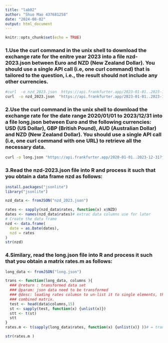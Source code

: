 ```yaml
---
title: "lab02"
author: "Shuo Mao 437681258"
date: "2024-08-02"
output: html_document
---
```


```r
knitr::opts_chunk$set(echo = TRUE)
```

### 1.Use the curl command in the unix shell to download the exchange rate for the enitre year 2023 into a file nzd-2023.json between Euro and NZD (New Zealand Dollar). You should use a single API call (i.e, one curl command) that is tailored to the question, i.e., the result should not include any other currencies.

```bash
#curl  -o nzd_2023.json  https://api.frankfurter.app/2023-01-01..2023-12-31?to=NZD&from=EUR
curl  -o nzd_2023.json  "https://api.frankfurter.app/2023-01-01..2023-12-31?from=EUR&to=NZD"
```
### 2.Use the curl command in the unix shell to download the exchange rate for the date range 2020/01/01 to 2023/12/31 into a file long.json between Euro and the following currencies: USD (US Dollar), GBP (British Pound), AUD (Australian Dollar) and NZD (New Zealand Dollar). You should use a single API call (i.e, one curl command with one URL) to retrieve all the necessary data.

```bash
curl -o long.json "https://api.frankfurter.app/2020-01-01..2023-12-31?from=EUR&to=USD,GBP,AUD,NZD"
```


### 3.Read the nzd-2023.json file into R and process it such that you obtain a data frame nzd as follows:

```r
install.packages("jsonlite")
library("jsonlite")
```
```r
nzd_data <- fromJSON("nzd_2023.json")

rates <- sapply(nzd_data$rates, function(x) x$NZD)
dates <- names(nzd_data$rates)# extrac data columns use for later
# Create the data frame
nzd <- data.frame(
  date = as.Date(dates),
  nzd = rates
)
str(nzd)
```


### 4.Similary, read the long.json file into R and process it such that you obtain a matrix rates.m as follows:

```r
long_data <- fromJSON("long.json")

trans <- function(long_data, columns ){
  ### @return : transformed data set 
  ### @param: json data need to be transformed
  ### @desc: loading rates columsn to un-list it to single elements, then transform each single element to a 
  ### combined matrix.
  test <- head(data$columns,15)
  st <- sapply(test, function(x) {unlist(x)})
  stt <- t(st)
  stt
}
rates.m <- t(sapply(long_data$rates, function(x) {unlist(x)} ))# = trans function

str(rates.m )
```


